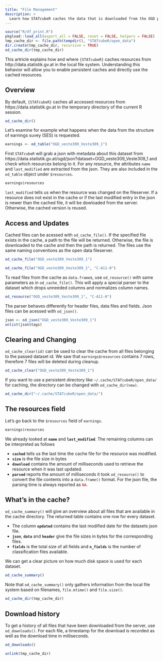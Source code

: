 ```yaml
---
title: "File Management"
description: >
  Learn how STATcubeR caches the data that is downloaded from the OGD portal
---
```


```r
source("R/df_print.R")
pkgload::load_all(export_all = FALSE, reset = FALSE, helpers = FALSE) 
tmp_cache_dir <- file.path(tempdir(), "STATcubeR/open_data") 
dir.create(tmp_cache_dir, recursive = TRUE)
od_cache_dir(tmp_cache_dir)
```

This artricle explains how and where `{STATcubeR}` caches resources from http://data.statistik.gv.at in the local file system.
Understanding this behavior will allow you to enable persistent caches and directly use the cached resources.

## Overview

By default, `{STATcubeR}` caches all accessed resources from https://data.statistik.gv.at in the temporary directory of the current R session.

```r
od_cache_dir()
```

Let's examine for example what happens when the data from the structure of earnings suvey (SES) is requested.

```r
earnings <- od_table("OGD_veste309_Veste309_1")
```

First `STATcubeR` will grab a json with metadata about this dataset from https://data.statistik.gv.at/ogd/json?dataset=OGD_veste309_Veste309_1 and check which resources belong to it. 
For any resource, the attributes `name` and `last_modified` are extracted from the json.
They are also included in the `od_table` object under `$resources`.

```r
earnings$resources
```

`last_modified` tells us when the resource was changed on the fileserver.
If a resource does not exist in the cache or if the last modified entry in the json is newer than the cached file, it will be dowloaded from the server.
Otherwise, the cached version is reused.

## Access and Updates

Cached files can be acessed with `od_cache_file()`.
If the specified file exists in the cache, a path to the file will be returned.
Otherwise, the file is downloaded to the cache and then the path is returned.
The files use the same naming conventions as the open data fileserver.

```r
od_cache_file("OGD_veste309_Veste309_1")
```

```r
od_cache_file("OGD_veste309_Veste309_1", "C-A11-0")
```

To read files from the cache as `data.frame`s, use `od_resource()` with same parameters as in `od_cache_file()`.
This will apply a special parser to the dataset which drops unneeded columns and normalizes column names.

```r
od_resource("OGD_veste309_Veste309_1", "C-A11-0")
```

The parser behaves differently for header files, data files and fields.
Json files can be acessed with `od_json()`.

```r
json <- od_json("OGD_veste309_Veste309_1")
unlist(json$tags)
```

## Clearing and Changing

`od_cache_clear(id)` can be used to clear the cache from all files belonging to the passed dataset id.
We saw that `earnings$resources` contains 7 rows, therefore 7 files will be deleted during cleanup.

```r
od_cache_clear("OGD_veste309_Veste309_1")
```

If you want to use a persistent directory like `~/.cache/STATcubeR/open_data/` for caching, the directory can be changed with `od_cache_dir(new)`. 

```r
od_cache_dir("~/.cache/STATcubeR/open_data/")
```

## The resources field

Let's go back to the `$resources` field of `earnings`.

```r
earnings$resources
```

We already looked at __`name`__ and __`last_modified`__.
The remaining columns can be interpreted as follows

* __`cached`__ tells us the last time the cache file for the resource was modified.
* __`size`__ is the file size in bytes
* __`download`__ contains the amount of milliseconds used to retrieve the resource when it was last updated.
* __`parsed`__ reports the amount of milliseconds it took `od_resource()` to convert the file contents into a `data.frame()` format.
  For the json file, the parsing time is always reported as <code><span style='color: #BB0000;'>NA</span></code>.

## What's in the cache?

`od_cache_summary()` will give an overview about all files that are available in the cache directory.
The returned table contains one row for every dataset.

- The column **`updated`** contains the last modified date for the datasets json file.
- **`json`**, **`data`** and **`header`** give the file sizes in bytes for the corresponding files.
- **`fields`** is the total size of all fields and **`n_fields`** is the number of classification files available.

We can get a clear picture on how much disk space is used for each dataset.

```r
od_cache_summary() 
```

Note that `od_cache_summary()` only gathers information from the local file system based on filenames, `file.mtime()` and `file.size()`.

```r
od_cache_dir(tmp_cache_dir)
```

## Download history

To get a history of all files that have been downloaded from the server, use `od_downloads()`.
For each file, a timestamp for the download is recorded as well as the download time in milliseconds.

```r
od_downloads()
```

```r
unlink(tmp_cache_dir)
```
